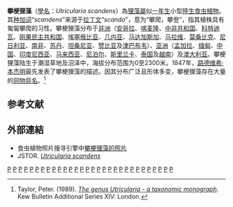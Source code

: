 {{onesource|time=2019-08-24T06:41:35+00:00}}
{{noteTA
|G1=Carnivorous Plant
}}
{{Speciesbox 
| taxon = Utricularia scandens
| authority = [[Benj.|Benj.]]
| subdivision_ranks = [[種下分類群|種下分類群]]
| subdivision =
*''Utricularia s.'' ssp. ''scandens''<br/><small>Benj. (1847)</small>
*''Utricularia s.'' ssp. ''schweinfurthii''<br/><small>(Baker ex Stapf) P.Taylor (1963)</small>
| synonyms = 
*''Polypompholyx madecassa''<br/><small>[[H.Perrier|H.Perrier]]</small>
*''Utricularia bifida'' var. ''wallichiana''<br/><small>([[罗伯特·怀特|Wight]]) [[乔治·亨利·肯德里克·思韦茨|Thwaites]]</small>
*''Utricularia gibbsiae''<br/><small>[[Stapf|Stapf]]</small>
*''Utricularia macrolepis''<br/><small>Wight</small>
*''Utricularia micropetala''<br/><small>[[Hutch.|Hutch.]] & [[约翰·麦克尤恩·达尔齐尔|Dalziel]]</small>
*''Utricularia prehensilis''<br/><small>[[Pellegr.|Pellegr.]]</small>
*''Utricularia scandens'' subsp. ''scandens''<br/><small>[[P.Taylor|P.Taylor]]</small>
*''Utricularia scandens'' var. ''scandens''<br/><small>P.Taylor</small>
*''Utricularia scandens'' subsp. ''schweinfurthii''<br/><small>([[约翰·吉尔伯特·贝克|Baker]] ex Stapf) P.Taylor</small>
*''Utricularia schweinfurthii''<br/><small>Baker ex Stapf</small>
*''Utricularia wallichiana''<br/><small>Wight</small>
*''Utricularia wallichii''<br/><small>Wight</small>
*''Utricularia volubilis''<br/><small>Wight</small>
}}

'''攀梗狸藻'''（[[學名|學名]]：''Utricularia scandens''）為[[狸藻屬|狸藻屬]]似[[一年生植物|一年生]]小型[[陸生植物|陸生]][[食虫植物|食虫植物]]。其[[种加词|种加词]]“''scandens''”来源于[[拉丁文|拉丁文]]“''scando''”，意为“攀爬，攀登”，指其植株具有匍匐攀爬的习性。攀梗狸藻分布于[[非洲|非洲]]（[[安哥拉|安哥拉]]、[[喀麦隆|喀麦隆]]、[[中非共和国|中非共和国]]、[[科特迪瓦|科特迪瓦]]、[[刚果民主共和国|刚果民主共和国]]、[[埃塞俄比亚|埃塞俄比亚]]、[[几内亚|几内亚]]、[[马达加斯加|马达加斯加]]、[[马拉维|马拉维]]、[[莫桑比克|莫桑比克]]、[[尼日利亚|尼日利亚]]、[[南非|南非]]、[[苏丹|苏丹]]、[[坦桑尼亚|坦桑尼亚]]、[[赞比亚|赞比亚]]及[[津巴布韦|津巴布韦]]）、[[亚洲|亚洲]]（[[孟加拉|孟加拉]]、[[缅甸|缅甸]]、[[中国|中国]]、[[印度尼西亚|印度尼西亚]]、[[马来西亚|马来西亚]]、[[尼泊尔|尼泊尔]]、[[斯里兰卡|斯里兰卡]]、[[泰国|泰国]]及[[越南|越南]]）及[[澳大利亚|澳大利亚]]。攀梗狸藻陆生于潮湿草地及沼泽中，海拔分布范围为0至2300米。1847年，[[路德维希·本杰明|路德维希·本杰明]]最先发表了攀梗狸藻的描述。因其分布广泛且形体多变，攀梗狸藻存在大量的[[同物异名|同物异名]]。<ref name="Taylor 1989">Taylor, Peter. (1989). ''[[狸藻属——分类学专著|The genus Utricularia - a taxonomic monograph]]''. Kew Bulletin Additional Series XIV: London.</ref>

== 参考文献 ==
{{Reflist}}

== 外部連結 ==
{{refbegin|2}}
* 食虫植物照片搜寻引擎中[http://www.cpphotofinder.com/utricularia-scandens-219.html 攀梗狸藻的照片] {{Wayback|url=http://www.cpphotofinder.com/utricularia-scandens-219.html |date=20110520062208 }}
* JSTOR. [http://plants.jstor.org/search?Genus_fld=Utricularia&Species_fld=scandens ''Utricularia scandens''] {{Wayback|url=http://plants.jstor.org/search?Genus_fld=Utricularia&Species_fld=scandens |date=20200618125356 }}
{{Commons-inline|Utricularia scandens|攀梗狸藻}}
{{wikispecies-inline|Utricularia scandens|攀梗狸藻}}
{{refend}}

{{Utricularia}}
{{两岸三地食虫植物}}
{{Taxonbar|from=Q7903160}}

[[Category:非洲食虫植物|P]]
[[Category:亚洲食虫植物|P]]
[[Category:澳大利亞食蟲植物|P]]
[[Category:安哥拉植物|P]]
[[Category:喀麦隆植物|P]]
[[Category:中非共和国植物|P]]
[[Category:科特迪瓦植物|P]]
[[Category:刚果民主共和国植物|P]]
[[Category:埃塞俄比亚植物|P]]
[[Category:几内亚植物|P]]
[[Category:马达加斯加植物|P]]
[[Category:马拉维植物|P]]
[[Category:莫桑比克植物|P]]
[[Category:尼日利亚植物|P]]
[[Category:南非植物|P]]
[[Category:苏丹植物|P]]
[[Category:坦桑尼亚植物|P]]
[[Category:赞比亚植物|P]]
[[Category:津巴布韦植物|P]]
[[Category:孟加拉国植物|P]]
[[Category:緬甸植物|P]]
[[Category:中国植物|P]]
[[Category:印度尼西亚植物|P]]
[[Category:馬來西亞植物|P]]
[[Category:尼泊尔植物|P]]
[[Category:斯里蘭卡植物|P]]
[[Category:泰国植物|P]]
[[Category:越南植物|P]]
[[Category:狸藻屬|P]]
[[Category:蚌实狸藻组|P]]